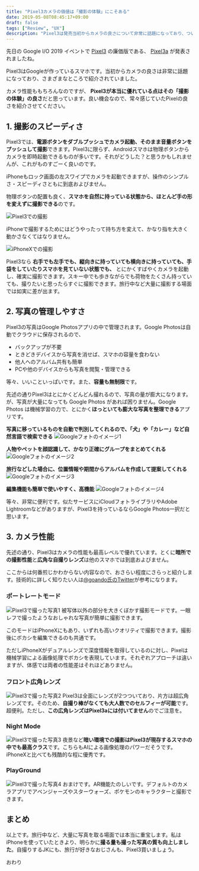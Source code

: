 ```yaml
---
title: "Pixel3カメラの価値は「撮影の体験」にこそある"
date: 2019-05-08T08:45:17+09:00
draft: false
tags: ["Review", "UX"]
description: "Pixel3は発売当初からカメラの良さについて非常に話題になっており、ついてさまざまなところで紹介されていました。カメラ性能ももちろんなのですが、Pixel3が本当に優れている点はその「撮影の体験」の良さだと思っています。良い機会なので、常々感じていたPixelの良さを紹介させてください。"
---
```


先日の Google I/O 2019 イベントで [Pixel3](https://store.google.com/jp/product/pixel_3) の廉価版である、 [Pixel3a](https://store.google.com/jp/product/pixel_3a) が発表されましたね。

<EmbedCard
    url="https://store.google.com/jp/product/pixel_3a"
    img="https://lh3.googleusercontent.com/-Ez9MiTstK6r-Rm8r9VNQmlYCw1qgo5ZgdLlJ5ol1wJqqytdUXd2fW8JoNl8fNSbo6M"
    title="Pixel 3a ＆ Pixel 3a XL - それを実現する携帯電話 - Google Store"
    site="store.google.com" />


Pixel3はGoogleが作っているスマホです。当初からカメラの良さは非常に話題になっており、さまざまなところで紹介されていました。

カメラ性能ももちろんなのですが、 **Pixel3が本当に優れている点はその「撮影の体験」の良さ**だと思っています。良い機会なので、常々感じていたPixelの良さを紹介させてください。

## 1. 撮影のスピーディさ

Pixel3では、**電源ボタンをダブルプッシュでカメラ起動、そのまま音量ボタンをプッシュして撮影**できます。Pixel3に限らず、Androidスマホは物理ボタンからカメラを即時起動できるものが多いです。それがどうした？と思うかもしれませんが、これがものすごーく良いのです。

iPhoneもロック画面の左スワイプでカメラを起動できますが、操作のシンプルさ・スピーディさともに到底およびません。

物理ボタンの配置も良く、**スマホを自然に持っている状態から、ほとんど手の形を変えずに撮影できる**のです。

![Pixel3での撮影](./cameraOn-pixel.jpg)


iPhoneで撮影するためにはどうやったって持ち方を変えて、かなり指を大きく動かさなくてはなりません。

![iPhoneXでの撮影](./cameraOn--iphone.jpg)


Pixel3なら **右手でも左手でも、縦向きに持っていても横向きに持っていても、手袋をしていたりスマホを見ていない状態でも、** とにかくすばやくカメラを起動し、確実に撮影できます。スキー中でも歩きながらでも荷物をたくさん持っていても、撮りたいと思ったらすぐに撮影できます。旅行中など大量に撮影する場面では如実に差が出ます。

## 2. 写真の管理しやすさ

Pixel3の写真はGoogle Photosアプリの中で管理されます。Google Photosは自動でクラウドに保存されるので、

- バックアップが不要
- ときどきデバイスから写真を消せば、スマホの容量を食わない
- 他人へのアルバム共有も簡単
- PCや他のデバイスからも写真を閲覧・管理できる

等々、いいこといっぱいです。また、<b>容量も無制限</b>です。

先述の通りPixel3はとにかくどんどん撮れるので、写真の量が膨大になります。が、写真が大量になっても Google Photos があれば困りません。Google Photos は機械学習の力で、とにかく**ほっといても膨大な写真を整理できる**アプリです。

<b>写真に移っているものを自動で判別してくれるので、「犬」や「カレー」など自然言語で検索できる</b>
![Googleフォトのイメージ1](./googlePhotos--1.jpg)

<b>人物やペットを顔認識して、かなり正確にグループをまとめてくれる</b>
![Googleフォトのイメージ2](./googlePhotos--2.jpg)

<b>旅行などした場合に、位置情報や期間からアルバムを作成して提案してくれる</b>
![Googleフォトのイメージ3](./googlePhotos--3.jpg)

<b>編集機能も簡単で使いやすく、高機能</b>
![Googleフォトのイメージ4](./googlePhotos--4.jpg)

等々、非常に便利です。似たサービスにiCloudフォトライブラリやAdobe Lightroomなどがありますが、Pixel3を持っているならGoogle Photos一択だと思います。

## 3. カメラ性能
先述の通り、Pixel3はカメラの性能も最高レベルで優れています。とくに**暗所での撮影性能**と**広角な自撮りレンズ**は他のスマホでは到底およびません。

ここからは何番煎じかわからない内容なので、おさらい程度にさらっと紹介します。技術的に詳しく知りたい人は[@goando氏のTwitter](https://twitter.com/i/moments/1057656588255674369)が参考になります。

### ポートレートモード
![Pixel3で撮った写真1](./pixel3Photo--1.jpg)
被写体以外の部分を大きくぼかす撮影モードです。一眼レフで撮ったようなおしゃれな写真が簡単に撮影できます。

このモードはiPhoneXにもあり、いずれも高いクオリティで撮影できます。撮影後にボカシを編集できるのも共通です。

ただしiPhoneXがデュアルレンズで深度情報を取得しているのに対し、Pixelは機械学習による画像処理でボカシを表現しています。それぞれアプローチは違いますが、体感では両者の性能差はそれほどありません。

### フロント広角レンズ
![Pixel3で撮った写真2](./pixel3Photo--2.jpg)
Pixel3は全面にレンズが2つついており、片方は超広角レンズです。そのため、**自撮り棒がなくても大人数でのセルフィーが可能**です。超便利。ただし、<b>この広角レンズはPixel3aには付いてません</b>のでご注意を。

### Night Mode
![Pixel3で撮った写真3](./pixel3Photo--3.jpg)
夜景など**暗い環境での撮影はPixel3が現存するスマホの中でも最高クラス**です。こちらもAIによる画像処理のパワーだそうです。iPhoneXと比べても残酷的な程に優秀です。

### PlayGround
![Pixel3で撮った写真4](./pixel3Photo--4.jpg)
おまけです。AR機能たのしいです。デフォルトのカメラアプリでアベンジャーズやスターウォーズ、ポケモンのキャラクターと撮影できます。

## まとめ

以上です。旅行中など、大量に写真を取る場面では本当に重宝します。私はiPhoneを使っていたときより、明らかに**撮る量も撮った写真の質も向上しました**。自撮りするJKにも、旅行が好きなおじさんも、Pixel3買いましょう。

おわり
